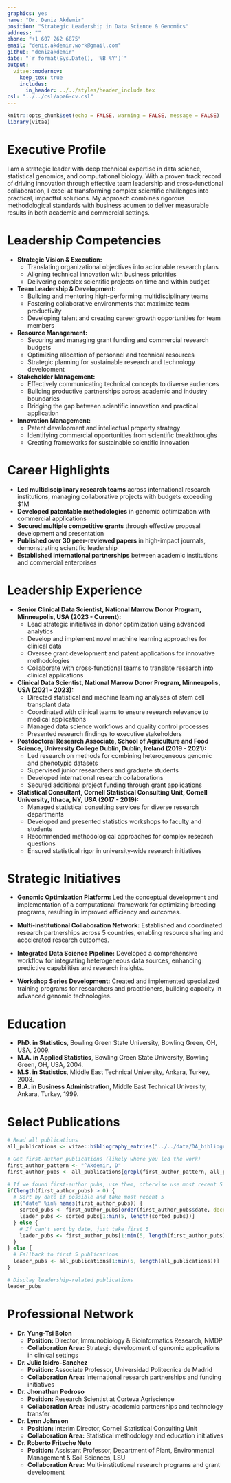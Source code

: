 ```yaml
---
graphics: yes
name: "Dr. Deniz Akdemir"
position: "Strategic Leadership in Data Science & Genomics"
address: ""
phone: "+1 607 262 6875"
email: "deniz.akdemir.work@gmail.com"
github: "denizakdemir"
date: "`r format(Sys.Date(), '%B %Y')`"
output: 
  vitae::moderncv:
    keep_tex: true
    includes:
      in_header: ../../styles/header_include.tex
csl: "../../csl/apa6-cv.csl"
---
```


```r
knitr::opts_chunk$set(echo = FALSE, warning = FALSE, message = FALSE)
library(vitae)
```

# Executive Profile

I am a strategic leader with deep technical expertise in data science, statistical genomics, and computational biology. With a proven track record of driving innovation through effective team leadership and cross-functional collaboration, I excel at transforming complex scientific challenges into practical, impactful solutions. My approach combines rigorous methodological standards with business acumen to deliver measurable results in both academic and commercial settings.

# Leadership Competencies

- **Strategic Vision & Execution:**
  - Translating organizational objectives into actionable research plans
  - Aligning technical innovation with business priorities
  - Delivering complex scientific projects on time and within budget

- **Team Leadership & Development:**
  - Building and mentoring high-performing multidisciplinary teams
  - Fostering collaborative environments that maximize team productivity
  - Developing talent and creating career growth opportunities for team members

- **Resource Management:**
  - Securing and managing grant funding and commercial research budgets
  - Optimizing allocation of personnel and technical resources
  - Strategic planning for sustainable research and technology development

- **Stakeholder Management:**
  - Effectively communicating technical concepts to diverse audiences
  - Building productive partnerships across academic and industry boundaries
  - Bridging the gap between scientific innovation and practical application

- **Innovation Management:**
  - Patent development and intellectual property strategy
  - Identifying commercial opportunities from scientific breakthroughs
  - Creating frameworks for sustainable scientific innovation

# Career Highlights

- **Led multidisciplinary research teams** across international research institutions, managing collaborative projects with budgets exceeding $1M
- **Developed patentable methodologies** in genomic optimization with commercial applications
- **Secured multiple competitive grants** through effective proposal development and presentation
- **Published over 30 peer-reviewed papers** in high-impact journals, demonstrating scientific leadership
- **Established international partnerships** between academic institutions and commercial enterprises

# Leadership Experience

-   **Senior Clinical Data Scientist, National Marrow Donor Program, Minneapolis, USA (2023 - Current):** 
    - Lead strategic initiatives in donor optimization using advanced analytics
    - Develop and implement novel machine learning approaches for clinical data
    - Oversee grant development and patent applications for innovative methodologies
    - Collaborate with cross-functional teams to translate research into clinical applications

-   **Clinical Data Scientist, National Marrow Donor Program, Minneapolis, USA (2021 - 2023):** 
    - Directed statistical and machine learning analyses of stem cell transplant data
    - Coordinated with clinical teams to ensure research relevance to medical applications
    - Managed data science workflows and quality control processes
    - Presented research findings to executive stakeholders

- **Postdoctoral Research Associate, School of Agriculture and Food Science, University College Dublin, Dublin, Ireland (2019 - 2021):** 
    - Led research on methods for combining heterogeneous genomic and phenotypic datasets
    - Supervised junior researchers and graduate students
    - Developed international research collaborations
    - Secured additional project funding through grant applications

- **Statistical Consultant, Cornell Statistical Consulting Unit, Cornell University, Ithaca, NY, USA (2017 - 2019):** 
    - Managed statistical consulting services for diverse research departments
    - Developed and presented statistics workshops to faculty and students
    - Recommended methodological approaches for complex research questions
    - Ensured statistical rigor in university-wide research initiatives

# Strategic Initiatives

- **Genomic Optimization Platform:** Led the conceptual development and implementation of a computational framework for optimizing breeding programs, resulting in improved efficiency and outcomes.

- **Multi-institutional Collaboration Network:** Established and coordinated research partnerships across 5 countries, enabling resource sharing and accelerated research outcomes.

- **Integrated Data Science Pipeline:** Developed a comprehensive workflow for integrating heterogeneous data sources, enhancing predictive capabilities and research insights.

- **Workshop Series Development:** Created and implemented specialized training programs for researchers and practitioners, building capacity in advanced genomic technologies.

# Education

- **PhD. in Statistics**, Bowling Green State University, Bowling Green, OH, USA, 2009.
- **M.A. in Applied Statistics**, Bowling Green State University, Bowling Green, OH, USA, 2004.
- **M.S. in Statistics**, Middle East Technical University, Ankara, Turkey, 2003.
- **B.A. in Business Administration**, Middle East Technical University, Ankara, Turkey, 1999.

# Select Publications

```r
# Read all publications
all_publications <- vitae::bibliography_entries("../../data/DA_bibliography.bib")

# Get first-author publications (likely where you led the work)
first_author_pattern <- "^Akdemir, D"
first_author_pubs <- all_publications[grepl(first_author_pattern, all_publications$author)]

# If we found first-author pubs, use them, otherwise use most recent 5
if(length(first_author_pubs) > 0) {
  # Sort by date if possible and take most recent 5
  if("date" %in% names(first_author_pubs)) {
    sorted_pubs <- first_author_pubs[order(first_author_pubs$date, decreasing=TRUE)]
    leader_pubs <- sorted_pubs[1:min(5, length(sorted_pubs))]
  } else {
    # If can't sort by date, just take first 5
    leader_pubs <- first_author_pubs[1:min(5, length(first_author_pubs))]
  }
} else {
  # Fallback to first 5 publications
  leader_pubs <- all_publications[1:min(5, length(all_publications))]
}

# Display leadership-related publications
leader_pubs
```

# Professional Network

- **Dr. Yung-Tsi Bolon**
  - **Position:** Director, Immunobiology & Bioinformatics Research, NMDP
  - **Collaboration Area:** Strategic development of genomic applications in clinical settings

- **Dr. Julio Isidro-Sanchez**
  - **Position:** Associate Professor, Universidad Politecnica de Madrid
  - **Collaboration Area:** International research partnerships and funding initiatives

- **Dr. Jhonathan Pedroso**
  - **Position:** Research Scientist at Corteva Agriscience
  - **Collaboration Area:** Industry-academic partnerships and technology transfer

- **Dr. Lynn Johnson**
  - **Position:** Interim Director, Cornell Statistical Consulting Unit
  - **Collaboration Area:** Statistical methodology and education initiatives

- **Dr. Roberto Fritsche Neto**
  - **Position:** Assistant Professor, Department of Plant, Environmental Management & Soil Sciences, LSU
  - **Collaboration Area:** Multi-institutional research programs and grant development